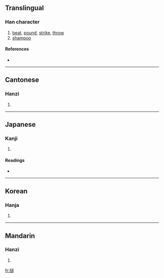 {{also|捶}}
==Translingual==

===Han character===
{{Han char|rn=64|rad=手|as=10|sn=13|four=5703<sub>7</sub>|canj=手卜竹口 (QYHR)}}

# [[beat]], [[pound]], [[strike]], [[throw]]
# [[shampoo]]

====References====
* {{Han ref|kx=0447.190|dkj=12498|dj=0798.110|hdz=31920.060|uh=6425|ud=25637|bh=DDB4|bd=56756}}

----

==Cantonese==

===Hanzi===
{{yue-hanzi|jyut=|y=cheui4}}

# {{defn|Cantonese}}

----

==Japanese==

===Kanji===
{{ja-kanji|grade=|rs=手10}}

# {{defn|Japanese}}

====Readings====
* {{ja-readings|on=[[たい]] (tai), [[つい]] (tsui), [[ずい]] (zui)|kun=[[なげうつ]] (nageutsu)}}

----

==Korean==

===Hanja===
{{ko-hanja|hangeul=[[추]]|eumhun=|rv=chu|mr=ch'u|y=chwu}}

# {{defn|Korean}}

----

==Mandarin==

===Hanzi===
{{cmn-hanzi|pin=[[chuí]] ([[chui2]])|wg=ch'ui<sup>2</sup>}}

# {{defn|Mandarin}}

[[fr:搥]]